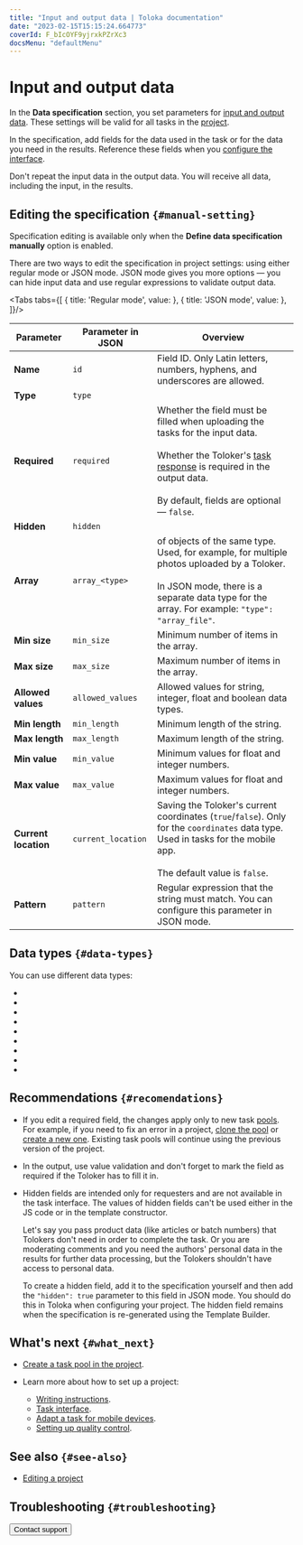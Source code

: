 ```yaml
---
title: "Input and output data | Toloka documentation"
date: "2023-02-15T15:15:24.664773"
coverId: F_bIcOYF9yjrxkPZrXc3
docsMenu: "defaultMenu"
---
```



# Input and output data

<TolokaRequesterSourceHtmlEditorTbSpec/>

In the **Data specification** section, you set parameters for [input and output data](/docs/glossary#input-output-data). These settings will be valid for all tasks in the [project](/docs/glossary#project).

In the specification, add fields for the data used in the task or for the data you need in the results. Reference these fields when you [configure the interface](/docs/guide/spec).

Don't repeat the input data in the output data. You will receive all data, including the input, in the results.

## Editing the specification `{#manual-setting}`

<Note mode="note" title="Note">

Specification editing is available only when the **Define data specification manually** option is enabled.

</Note>

There are two ways to edit the specification in project settings: using either regular mode or JSON mode. JSON mode gives you more options — you can hide input data and use regular expressions to validate output data.

<Tabs tabs={[
  { title: 'Regular mode', value: <IncomingList1/> },
  { title: 'JSON mode', value: <IncomingList2/> },
]}/>

<Cut title="Explanations for configuring fields">

Parameter  | Parameter in JSON | Overview
----- | ----- | -----
**Name** | `id` | Field ID. Only Latin letters, numbers, hyphens, and underscores are allowed.
**Type** | `type` | <IncomingTable1/>
**Required** | `required` | Whether the field must be filled when uploading the tasks for the input data.<br/><br/>Whether the Toloker's [task response](/docs/glossary#task-response) is required in the output data.<br/><br/>By default, fields are optional — `false`.
**Hidden** | `hidden` | <IncomingTable2/>
**Array** | `array_<type>` | <Term term="Array"><TolokaRequesterSourceArray/></Term> of objects of the same type. Used, for example, for multiple photos uploaded by a Toloker.<br/><br/>In JSON mode, there is a separate data type for the array. For example: `"type": "array_file"`.
**Min size** | `min_size` | Minimum number of items in the array.
**Max size** | `max_size` | Maximum number of items in the array.
**Allowed values** | `allowed_values` | Allowed values for string, integer, float and boolean data types.
**Min length** | `min_length` | Minimum length of the string.
**Max length** | `max_length` | Maximum length of the string.
**Min value** | `min_value` | Minimum values for float and integer numbers.
**Max value** | `max_value` | Maximum values for float and integer numbers.
**Current location** | `current_location` | Saving the Toloker's current coordinates (`true`/`false`). Only for the `coordinates` data type. Used in tasks for the mobile app.<br/><br/>The default value is `false`.
**Pattern** | `pattern` | Regular expression that the string must match. You can configure this parameter in JSON mode.

</Cut>

## Data types `{#data-types}`

You can use different data types:

- <Term term="integer"><TolokaRequesterSourceInteger/></Term>
- <Term term="float"><TolokaRequesterSourceFloat/></Term>
- <Term term="string"><TolokaRequesterSourceString/></Term>
- <Term term="url"><TolokaRequesterSourceUrl/></Term>
- <Term term="boolean"><TolokaRequesterSourceBoolean/></Term>
- <Term term="coordinates"><TolokaRequesterSourceCoordinates/></Term>
- <Term term="json"><TolokaRequesterSourceJson/></Term>
- <Term term="file"><TolokaRequesterSourceFile/></Term>
- <Term term="array"><TolokaRequesterSourceArray/></Term>

## Recommendations `{#recomendations}`
- If you edit a required field, the changes apply only to new task [pools](/docs/glossary#pool). For example, if you need to fix an error in a project, [clone the pool](/docs/guide/pool-main) or [create a new one](/docs/guide/pool-main). Existing task pools will continue using the previous version of the project.

- In the output, use value validation and don't forget to mark the field as required if the Toloker has to fill it in.
- Hidden fields are intended only for requesters and are not available in the task interface. The values of hidden fields can't be used either in the JS code or in the template constructor.

    Let's say you pass product data (like articles or batch numbers) that Tolokers don't need in order to complete the task. Or you are moderating comments and you need the authors' personal data in the results for further data processing, but the Tolokers shouldn't have access to personal data.

    To create a hidden field, add it to the specification yourself and then add the `"hidden": true` parameter to this field in JSON mode. You should do this in Toloka when configuring your project. The hidden field remains when the specification is re-generated using the Template Builder.

## What's next `{#what_next}`
- [Create a task pool in the project](/docs/guide/pool-main).
- Learn more about how to set up a project:

    - [Writing instructions](/docs/guide/instruction).
    - [Task interface](/docs/guide/spec).
    - [Adapt a task for mobile devices](/docs/guide/mobile).
    - [Setting up quality control](/docs/guide/project-qa).

## See also `{#see-also}`

- [Editing a project](/docs/guide/edit-project)

## Troubleshooting `{#troubleshooting}`

<FaqInsertFunction/>

<FaqAddMask/>

<FaqNeedConvert/>

<FaqOutputData/>

<FaqTwoVersionsText/>

<Button themeColor="light" view="default" size="l" type="link" url="/docs/guide/troubleshooting/support?form-source=guide-incoming">Contact support</Button>
